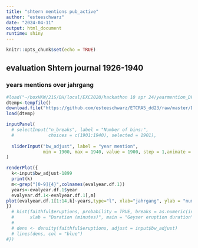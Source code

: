 ```yaml
---
title: "shtern mentions pub_active"
author: "esteeschwarz"
date: "2024-04-11"
output: html_document
runtime: shiny
---
```


```r
knitr::opts_chunk$set(echo = TRUE)
```
## evaluation Shtern journal 1926-1940
### years mentions over jahrgang

```r
#load("~/boxHKW/21S/DH/local/EXC2020/hackathon 10 apr 24/yearmention_DF.Rdata")
dtemp<-tempfile()
download.file("https://github.com/esteeschwarz/ETCRA5_dd23/raw/master/DHJ2024/data/yearmention_DF_2nd.RData",dtemp)
load(dtemp)
```


```r

inputPanel(
  # selectInput("n_breaks", label = "Number of bins:",
  #             choices = c(1901:1940), selected = 1901),
  
  sliderInput("bw_adjust", label = "year mention",
              min = 1900, max = 1940, value = 1900, step = 1,animate = T)
)

renderPlot({
  k<-input$bw_adjust-1899
  print(k)
  m<-grep("[0-9]{4}",colnames(evalyear.df.1))
  years<-evalyear.df.1$year
  evalyear.df.1<-evalyear.df.1[,m]
plot(evalyear.df.1[1:14,k]~years,type="l", xlab="jahrgang", ylab = "number of year mentions", main=paste0('year -',input$bw_adjust, '- mentions in "Shtern" - journal'))
})
  # hist(faithful$eruptions, probability = TRUE, breaks = as.numeric(input$n_breaks),
  #      xlab = "Duration (minutes)", main = "Geyser eruption duration")
  # 
  # dens <- density(faithful$eruptions, adjust = input$bw_adjust)
  # lines(dens, col = "blue")
#})
```


